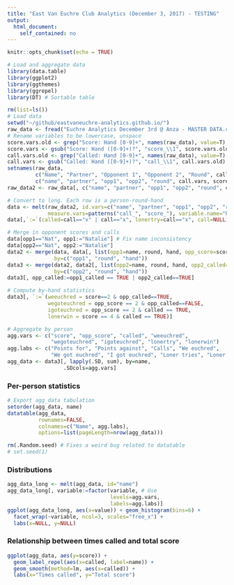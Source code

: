 ```yaml
---
title: "East Van Euchre Club Analytics (December 3, 2017) - TESTING"
output:
  html_document:
    self_contained: no
---
```


```r
knitr::opts_chunk$set(echo = TRUE)
```

```r
# Load and aggregate data
library(data.table)
library(ggplot2)
library(ggthemes)
library(ggrepel)
library(DT) # Sortable table

rm(list=ls())
# Load data
setwd("~/github/eastvaneuchre-analytics.github.io/")
raw_data <- fread("Euchre Analytics December 3rd @ Anza - MASTER DATA.csv")
# Rename variables to be lowercase, unspace
score.vars.old <- grep("Score: Hand [0-9]+", names(raw_data), value=T)
score.vars <- gsub("Score: Hand ([0-9]+)?", "score_\\1", score.vars.old)
call.vars.old <- grep("Called: Hand [0-9]+", names(raw_data), value=T)
call.vars <- gsub("Called: Hand ([0-9]+)?", "call_\\1", call.vars.old)
setnames(raw_data, 
         c("Name", "Partner", "Opponent 1", "Opponent 2", "Round", call.vars.old, score.vars.old),
         c("name", "partner", "opp1", "opp2", "round", call.vars, score.vars))
raw_data2 <- raw_data[, c("name", "partner", "opp1", "opp2", "round", call.vars, score.vars), with=F] # Drop other cols

# Convert to long. Each row is a person-round-hand
data <- melt(raw_data2, id.vars=c("name", "partner", "opp1", "opp2", "round"), 
             measure.vars=patterns("call_", "score_"), variable.name="hand", value.name=c("call", "score"))
data[,`:=`(called=call=="v" | call=="x", lonertry=call=="x", call=NULL)] # Split out calls and loner calls

# Merge in opponent scores and calls
data[opp1=="Nat", opp1:="Natalie"] # Fix name inconsistency
data[opp2=="Nat", opp2:="Natalie"]
data2 <- merge(data, data[, list(opp1=name, round, hand, opp_score=score, opp1_called=called)], 
               by=c("opp1", "round", "hand"))
data3 <- merge(data2, data2[, list(opp2=name, round, hand, opp2_called=called)], 
               by=c("opp2", "round", "hand"))
data3[, opp_called:=opp1_called == TRUE | opp2_called==TRUE]

# Compute by-hand statistics
data3[, `:=`(weeuchred = score==2 & opp_called==TRUE,
             wegoteuchred = opp_score == 2 & opp_called==FALSE,
             igoteuchred = opp_score == 2 & called == TRUE, 
             lonerwin = score == 4 & called == TRUE)]

# Aggregate by person
agg.vars <- c("score", "opp_score", "called", "weeuchred", 
              "wegoteuchred", "igoteuchred", "lonertry", "lonerwin")
agg.labs <- c("Points for", "Points against", "Calls", "We euchred", 
              "We got euchred", "I got euchred", "Loner tries", "Loner wins")
agg_data <- data3[, lapply(.SD, sum), by=name, 
                  .SDcols=agg.vars]
```


### Per-person statistics

```r
# Export agg_data tabulation
setorder(agg_data, name)
datatable(agg_data,
          rownames=FALSE,
          colnames=c("Name", agg.labs),
          options=list(pageLength=nrow(agg_data)))
```

```r
rm(.Random.seed) # Fixes a weird bug related to datatable
# set.seed(1)
```

### Distributions

```r
agg_data_long <- melt(agg_data, id="name")
agg_data_long[, variable:=factor(variable, # Use
                                 levels=agg.vars,
                                 labels=agg.labs)]
ggplot(agg_data_long, aes(x=value)) + geom_histogram(bins=6) +
  facet_wrap(~variable, ncol=3, scales="free_x") +
  labs(x=NULL, y=NULL)
```

### Relationship between times called and total score

```r
ggplot(agg_data, aes(y=score)) +
  geom_label_repel(aes(x=called, label=name)) +
  geom_smooth(method=lm, aes(x=called)) +
  labs(x="Times called", y="Total score")
```



